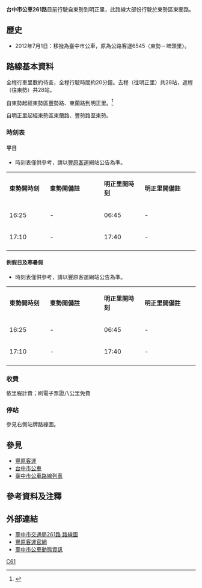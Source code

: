 {{Infobox Bus Route
| image= 
| number= 台中市公車261路
| operator= [[豐原客運|豐原客運]]
| garage=
| length= 待查
| time= 約20分鐘
| start= [[東勢區|東勢]]
| via= 東新國中<br>三清宮<br>石城<br>明正國小
| end= 明正里
| level= '''平日'''<br>東勢：16:25、17:10<br>明正里：07:15－17:40<br>'''例假日及寒暑假'''<br>東勢：16:25、17:10<br>明正里：07:15－17:40
| frequency= 固定班次 <ref>{{Cite web |url=http://www.fybus.com.tw/data/city/261.htm |title=豐原客運261路 時刻表 |access-date=2014-08-11 |archive-date=2022-02-16 |archive-url=https://web.archive.org/web/20220216123626/http://www.fybus.com.tw/data/city/261.htm }}</ref>
| frequency1= 平日：4班<br>例假日及寒暑假：4班
| Other_route= 
| vehicle= 
| Fare= 依里程計費
| compete= 
| bgcolor= white
| fontcolor= gray
}}

'''台中市公車261路'''目前行駛自東勢到明正里，此路線大部份行駛於東勢區東蘭路。

==歷史==
*2012年7月1日：移撥為臺中市公車，原為公路客運6545〈東勢－埤頭里〉。

==路線基本資料==
全程行車里數約待查，全程行駛時間約20分鐘。去程（往明正里）共28站，返程（往東勢）共28站。

自東勢起經東勢區豐勢路、東蘭路到明正里。<ref>{{Cite web |url=http://www.fybus.com.tw/data/city/261.jpg |title=豐原客運261路 路線圖 |access-date=2014-08-11 |archive-date=2019-06-03 |archive-url=https://web.archive.org/web/20190603171450/http://www.fybus.com.tw/data/city/261.jpg |dead-url=no }}</ref>

自明正里起經東勢區東蘭路、豐勢路至東勢。
===時刻表===
====平日====
*時刻表僅供參考，請以[[豐原客運|豐原客運]]網站公告為準。
{|class="wikitable" width="50%" style="text-align:center"
|- style="background:green; color:snow"
|style="width:10%"|'''東勢開時刻'''||style="width:15%"|'''東勢開備註''' ||style="width:10%"|'''明正里開時刻'''||style="width:15%"|'''明正里開備註'''  
|-
| 16:25 || - || 06:45 || -
|-
| 17:10 || - || 17:40 || -
|-
|}

====例假日及寒暑假====
*時刻表僅供參考，請以豐原客運網站公告為準。
{|class="wikitable" width="50%" style="text-align:center"
|- style="background:green; color:snow"
|style="width:10%"|'''東勢開時刻'''||style="width:15%"|'''東勢開備註''' ||style="width:10%"|'''明正里開時刻'''||style="width:15%"|'''明正里開備註'''  
|-
| 16:25 || - || 06:45 || -
|-
| 17:10 || - || 17:40 || -
|-
|}

===收費===
依里程計費；刷電子票證八公里免費

===停站===
參見右側站牌路線圖。
{{BS-map
|title=臺中市公車261路站牌
|legend=0
|lua=1
|map=
KBHFa~~'''東勢'''
BHF~~東勢老人會館
BHF~~東新國中
BHF~~下新社區
BHF~~下新
BHF~~東蘭西門巷口
BHF~~八分
BHF~~東蘭光明路口
BHF~~田中央
BHF~~福成橋
BHF~~東蘭大明路口
BHF~~校栗埔
BHF~~三清宮
BHF~~下校栗埔
BHF~~民誠宮
BHF~~石城橋頭
BHF~~石城
BHF~~上石城
BHF~~頂上
BHF~~石排
BHF~~石壁坑口
BHF~~暗山
BHF~~大安溪
BHF~~上圓屯
BHF~~新田口
BHF~~下圓屯
BHF~~明正國小
KBHFe~~'''明正里'''
}}


==參見==
*[[豐原客運|豐原客運]]
*[[台中市公車|台中市公車]]
*[[臺中市公車路線列表|臺中市公車路線列表]]

==參考資料及注釋==
<div class="references-2column">
<references />


==外部連結==
*[http://www.traffic.taichung.gov.tw/form/index-1.asp?Parser=3,7,161,52,,,736,23,,,19 臺中市交通局261路 路線圖] {{Wayback|url=http://www.traffic.taichung.gov.tw/form/index-1.asp?Parser=3,7,161,52,,,736,23,,,19 |date=20190619040424 }}
*[http://www.fybus.com.tw/ 豐原客運官網]{{Wayback|url=http://www.fybus.com.tw/ |date=20190704213901 }}
*[http://citybus.taichung.gov.tw/tcbus2/ 臺中市公車動態資訊]{{Wayback|url=http://citybus.taichung.gov.tw/tcbus2/ |date=20140412110242 }}

{{臺中市市區公車}}

[[Category:台中市公車路線|C61]]